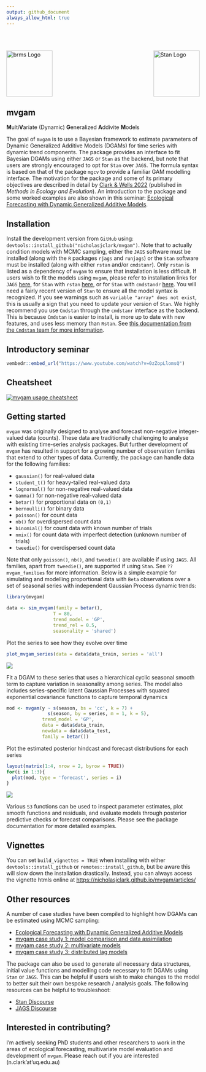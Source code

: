 ```yaml
---
output: github_document
always_allow_html: true
---
```

<br>
<br>

<img src="man/figures/mvgam_logo.png" width = 120 alt="brms Logo"/>[<img src="https://raw.githubusercontent.com/stan-dev/logos/master/logo_tm.png" align="right" width=120 alt="Stan Logo"/>](https://mc-stan.org/)

## mvgam
**M**ulti**V**ariate (Dynamic) **G**eneralized **A**ddivite **M**odels

The goal of `mvgam` is to use a Bayesian framework to estimate parameters of Dynamic Generalized Additive Models (DGAMs) for time series with dynamic trend components. The package provides an interface to fit Bayesian DGAMs using either `JAGS` or `Stan` as the backend, but note that users are strongly encouraged to opt for `Stan` over `JAGS`. The formula syntax is based on that of the package `mgcv` to provide a familiar GAM modelling interface. The motivation for the package and some of its primary objectives are described in detail by [Clark & Wells 2022](https://besjournals.onlinelibrary.wiley.com/doi/10.1111/2041-210X.13974) (published in *Methods in Ecology and Evolution*). An introduction to the package and some worked examples are also shown in this seminar: [Ecological Forecasting with Dynamic Generalized Additive Models](https://www.youtube.com/watch?v=0zZopLlomsQ){target="_blank"}.
  
## Installation
Install the development version from `GitHub` using:
`devtools::install_github("nicholasjclark/mvgam")`. Note that to actually condition models with MCMC sampling, either the `JAGS` software must be installed (along with the `R` packages `rjags` and `runjags`) or the `Stan` software must be installed (along with either `rstan` and/or `cmdstanr`). Only `rstan` is listed as a dependency of `mvgam` to ensure that installation is less difficult. If users wish to fit the models using `mvgam`, please refer to installation links for `JAGS` [here](https://sourceforge.net/projects/mcmc-jags/files/), for `Stan` with `rstan` [here](https://mc-stan.org/users/interfaces/rstan), or for `Stan` with `cmdstandr` [here](https://mc-stan.org/cmdstanr/). You will need a fairly recent version of `Stan` to ensure all the model syntax is recognized. If you see warnings such as `variable "array" does not exist`, this is usually a sign that you need to update your version of `Stan`. We highly recommend you use `Cmdstan` through the `cmdstanr` interface as the backend. This is because `Cmdstan` is easier to install, is more up to date with new features, and uses less memory than `Rstan`. See [this documentation from the `Cmdstan` team for more information](http://mc-stan.org/cmdstanr/articles/cmdstanr.html#comparison-with-rstan). 

## Introductory seminar
```r
vembedr::embed_url("https://www.youtube.com/watch?v=0zZopLlomsQ")
```

## Cheatsheet
[![`mvgam` usage cheatsheet](https://github.com/nicholasjclark/mvgam/raw/master/misc/mvgam_cheatsheet.png)](https://github.com/nicholasjclark/mvgam/raw/master/misc/mvgam_cheatsheet.pdf)

## Getting started
`mvgam` was originally designed to analyse and forecast non-negative integer-valued data (counts). These data are traditionally challenging to analyse with existing time-series analysis packages. But further development of `mvgam` has resulted in support for a growing number of observation families that extend to other types of data. Currently, the package can handle data for the following families:  
  
* `gaussian()` for real-valued data 
* `student_t()` for heavy-tailed real-valued data
* `lognormal()` for non-negative real-valued data
* `Gamma()` for non-negative real-valued data
* `betar()` for proportional data on `(0,1)`
* `bernoulli()` for binary data
* `poisson()` for count data
* `nb()` for overdispersed count data
* `binomial()` for count data with known number of trials
* `nmix()` for count data with imperfect detection (unknown number of trials)
* `tweedie()` for overdispersed count data
  
Note that only `poisson()`, `nb()`, and `tweedie()` are available if using `JAGS`. All families, apart from `tweedie()`, are supported if using `Stan`. See `??mvgam_families` for more information. Below is a simple example for simulating and modelling proportional data with `Beta` observations over a set of seasonal series with independent Gaussian Process dynamic trends:
```r
library(mvgam)
```

```r
data <- sim_mvgam(family = betar(),
                 T = 80,
                 trend_model = 'GP',
                 trend_rel = 0.5, 
                 seasonality = 'shared')
```

Plot the series to see how they evolve over time
```r
plot_mvgam_series(data = data$data_train, series = 'all')
```
![](man/figures/README-beta_sim-1.png)

Fit a DGAM to these series that uses a hierarchical cyclic seasonal smooth term to capture variation in seasonality among series. The model also includes series-specific latent Gaussian Processes with squared exponential covariance functions to capture temporal dynamics
```r
mod <- mvgam(y ~ s(season, bs = 'cc', k = 7) +
               s(season, by = series, m = 1, k = 5),
             trend_model = 'GP',
             data = data$data_train,
             newdata = data$data_test,
             family = betar())
```

Plot the estimated posterior hindcast and forecast distributions for each series
```r
layout(matrix(1:4, nrow = 2, byrow = TRUE))
for(i in 1:3){
  plot(mod, type = 'forecast', series = i)
}
```

![](man/figures/README-beta_fc-1.png)

Various `S3` functions can be used to inspect parameter estimates, plot smooth functions and residuals, and evaluate models through posterior predictive checks or forecast comparisons. Please see the package documentation for more detailed examples.

## Vignettes
You can set `build_vignettes = TRUE` when installing with either `devtools::install_github` or `remotes::install_github`, but be aware this will slow down the installation drastically. Instead, you can always access the vignette htmls online at [https://nicholasjclark.github.io/mvgam/articles/](https://nicholasjclark.github.io/mvgam/articles/)

## Other resources
A number of case studies have been compiled to highlight how DGAMs can be estimated using MCMC sampling:
  
* [Ecological Forecasting with Dynamic Generalized Additive Models](https://www.youtube.com/watch?v=0zZopLlomsQ){target="_blank"}
* [mvgam case study 1: model comparison and data assimilation](https://rpubs.com/NickClark47/mvgam)
* [mvgam case study 2: multivariate models](https://rpubs.com/NickClark47/mvgam2)
* [mvgam case study 3: distributed lag models](https://rpubs.com/NickClark47/mvgam3)
  
The package can also be used to generate all necessary data structures, initial value functions and modelling code necessary to fit DGAMs using `Stan` or `JAGS`. This can be helpful if users wish to make changes to the model to better suit their own bespoke research / analysis goals. The following resources can be helpful to troubleshoot:
  
* [Stan Discourse](https://discourse.mc-stan.org/)
* [JAGS Discourse](https://sourceforge.net/projects/mcmc-jags/)

## Interested in contributing?
I'm actively seeking PhD students and other researchers to work in the areas of ecological forecasting, multivariate model evaluation and development of `mvgam`. Please reach out if you are interested (n.clark'at'uq.edu.au)
